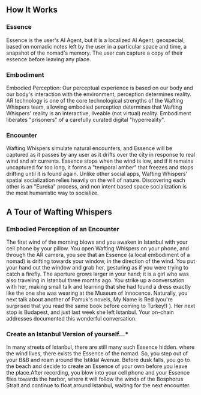 

<h2 id='howitworks'>How It Works</h2>

<h3>Essence</h3>
Essence is the user's AI Agent, but it is a localized AI Agent, geospecial, based on nomadic notes left by the user in a particular space and time, a snapshot of the nomad's memory. The user can capture a copy of their essence before leaving any place.

<h3>Embodiment</h3>
Embodied Perception: Our perceptual experience is based on our body and our body's interaction with the environment, perception determines reality. AR technology is one of the core technological strengths of the Wafting Whispers team, allowing embodied perception determines that Wafting Whispers' reality is an interactive, liveable (not virtual) reality. Embodiment liberates "prisoners" of a carefully curated digital "hyperreality".

<h3>Encounter</h3>
Wafting Whispers simulate natural encounters, and Essence will be captured as it passes by any user as it drifts over the city in response to real wind and air currents. Essence stops when the wind is low, and if it remains uncaptured for too long, it forms a "temporal amber" that freezes and stops drifting until it is found again. Unlike other social apps, Wafting Whispers' spatial socialization relies heavily on the will of nature. Discovering each other is an "Eureka" process, and non intent based space socialization is the most humanistic way to socialize.


<h2 id='atour'>A Tour of Wafting Whispers</h2>

<h3>Embodied Perception of an Encounter</h3>

The first wind of the morning blows and you awaken in Istanbul with your cell phone by your pillow. You open Wafting Whispers on your phone, and through the AR camera, you see that an Essence (a local embodiment of a nomad) is drifting towards your window, in the direction of the wind. You put your hand out the window and grab her, gesturing as if you were trying to catch a firefly. The aperture grows larger in your hand; it is a girl who was also traveling in Istanbul three months ago. You strike up a conversation with her, making small talk and learning that she had found a dress exactly like the one she was wearing at the Museum of Innocence. Naturally, you next talk about another of Pamuk's novels, My Name is Red (you're surprised that you read the same book before coming to Turkey!) ). Her next stop is Budapest, and just last week she left Istanbul. Your on-chain addresses documented this wonderful conversation.

<h3>Create an Istanbul Version of yourself...*</h3>

In many streets of Istanbul, there are still many such Essence hidden. where the wind lives, there exists the Essence of the nomad. So, you step out of your B&B and roam around the İstiklal Avenue. Before dusk falls, you go to the beach and decide to create an Essence of your own before you leave the place.After recording, you blow into your cell phone and your Essence flies towards the harbor, where it will follow the winds of the Bosphorus Strait and continue to float around Istanbul, waiting for the next encounter.

